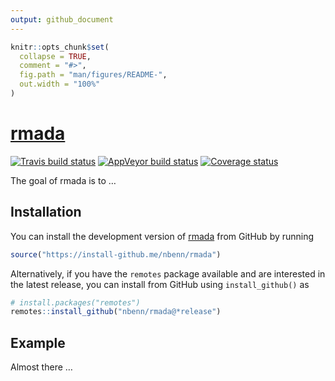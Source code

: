 ```yaml
---
output: github_document
---
```


<!-- README.md is generated from README.Rmd. Please edit that file -->

```r
knitr::opts_chunk$set(
  collapse = TRUE,
  comment = "#>",
  fig.path = "man/figures/README-",
  out.width = "100%"
)
```
# [rmada](https://nbenn.github.io/rmada)

[![Travis build status](https://travis-ci.org/nbenn/rmada.svg?branch=master)](https://travis-ci.org/nbenn/rmada)
[![AppVeyor build status](https://ci.appveyor.com/api/projects/status/github/nbenn/rmada?branch=master&svg=true)](https://ci.appveyor.com/project/nbenn/rmada)
[![Coverage status](https://codecov.io/gh/nbenn/rmada/branch/master/graph/badge.svg)](https://codecov.io/github/nbenn/rmada?branch=master)

The goal of rmada is to ...

## Installation

You can install the development version of [rmada](https://nbenn.github.io/rmada) from GitHub by running
``` r
source("https://install-github.me/nbenn/rmada")
```

Alternatively, if you have the `remotes` package available and are interested in the latest release, you can install from GitHub using `install_github()` as

``` r
# install.packages("remotes")
remotes::install_github("nbenn/rmada@*release")
```

## Example

Almost there ...
